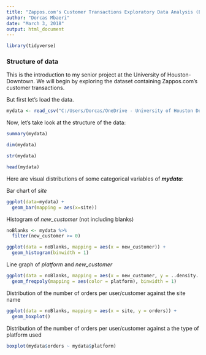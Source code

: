 ```yaml
---
title: "Zappos.com's Customer Transactions Exploratory Data Analysis (EDA)"
author: "Dorcas Mbaeri"
date: "March 3, 2018"
output: html_document
---
```



```r
library(tidyverse)
```


### Structure of data

This is the introduction to my senior project at the University of Houston-Downtown. We will begin by exploring the dataset containing Zappos.com's customer transactions.

But first let's load the data.

```r
mydata <- read_csv("C:/Users/Dorcas/OneDrive - University of Houston Downtown/SeniorProject/Senior Project/Analytics_Challenge_Data.csv", col_names = TRUE, na = "NA")
```

Now, let's take look at the structure of the data:
```r
summary(mydata)

dim(mydata)

str(mydata)

head(mydata)
```

Here are visual distributions of some categorical variables of __*mydata*__:

Bar chart of *site*
```r
ggplot(data=mydata) +
  geom_bar(mapping = aes(x=site))
```

Histogram of *new_customer* (not including blanks)
```r
noBlanks <- mydata %>%
  filter(new_customer >= 0)

ggplot(data = noBlanks, mapping = aes(x = new_customer)) +
  geom_histogram(binwidth = 1)
```

Line graph of _platform_ and *new_customer*
```r
ggplot(data = noBlanks, mapping = aes(x = new_customer, y = ..density..)) +
  geom_freqpoly(mapping = aes(color = platform), binwidth = 1)
```

Distribution of the number of orders per user/customer against the site name
```r
ggplot(data = noBlanks, mapping = aes(x = site, y = orders)) +
  geom_boxplot()
```

Distribution of the number of orders per user/customer against a the type of platform used
```r
boxplot(mydata$orders ~ mydata$platform)
```
